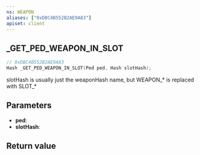 ```yaml
---
ns: WEAPON
aliases: ["0xDBC4B552B2AE9A83"]
apiset: client
---
```

## _GET_PED_WEAPON_IN_SLOT

```c
// 0xDBC4B552B2AE9A83
Hash _GET_PED_WEAPON_IN_SLOT(Ped ped, Hash slotHash);
```

slotHash is usually just the weaponHash name, but WEAPON_* is replaced with SLOT_*

## Parameters
* **ped**:
* **slotHash**:

## Return value